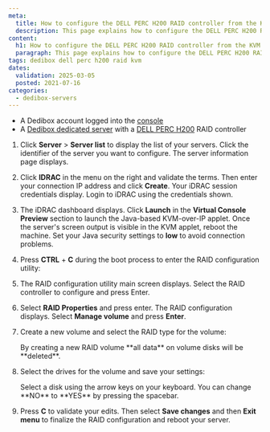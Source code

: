 ```yaml
---
meta:
  title: How to configure the DELL PERC H200 RAID controller from the KVM
  description: This page explains how to configure the DELL PERC H200 RAID controller on a Scaleway Dedibox from the KVM
content:
  h1: How to configure the DELL PERC H200 RAID controller from the KVM
  paragraph: This page explains how to configure the DELL PERC H200 RAID controller on a Scaleway Dedibox from the KVM
tags: dedibox dell perc h200 raid kvm
dates:
  validation: 2025-03-05
  posted: 2021-07-16
categories:
  - dedibox-servers
---
```


<Macro id="requirements" />

- A Dedibox account logged into the [console](https://console.online.net)
- A [Dedibox dedicated server](https://www.scaleway.com/en/dedibox/) with a [DELL PERC H200](https://www.dell.com/support/kbdoc/en-us/000134280/perc-dell-perc-h200-and-6gbps-sas-hba-features) RAID controller

1. Click **Server** > **Server list** to display the list of your servers. Click the identifier of the server you want to configure. The server information page displays.
2. Click **IDRAC** in the menu on the right and validate the terms. Then enter your connection IP address and click **Create**. Your iDRAC session credentials display. Login to iDRAC using the credentials shown.
3. The iDRAC dashboard displays. Click **Launch** in the **Virtual Console Preview** section to launch the Java-based KVM-over-IP applet. Once the server's screen output is visible in the KVM applet, reboot the machine.
    <Message type="tip">
      Set your Java security settings to **low** to avoid connection problems.
    </Message>
4. Press **CTRL** + **C** during the boot process to enter the RAID configuration utility:
    <Lightbox src="scaleway_h200_enter_config.webp" alt="" />
5. The RAID configuration utility main screen displays. Select the RAID controller to configure and press Enter.
    <Lightbox src="scaleway_h200_01.webp" alt="" />
6. Select **RAID Properties** and press enter. The RAID configuration displays. Select **Manage volume** and press **Enter**.
    <Lightbox src="scaleway_h200_03.webp" alt="" />
7. Create a new volume and select the RAID type for the volume:
    <Lightbox src="scaleway_h200_05.webp" alt="" />

    <Message type="important">
      By creating a new RAID volume **all data** on volume disks will be **deleted**.
    </Message>
8. Select the drives for the volume and save your settings:
    <Lightbox src="scaleway_h200_06.webp" alt="" />

    <Message type="tip">
      Select a disk using the arrow keys on your keyboard. You can change **NO** to **YES** by pressing the spacebar.
    </Message>
9. Press **C** to validate your edits. Then select **Save changes** and then **Exit menu** to finalize the RAID configuration and reboot your server.


